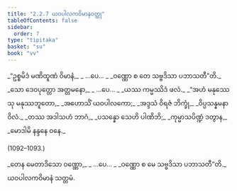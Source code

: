 ```yaml
---
title: "2.2.7 ယဝပါလကဝိမာနဝတ္ထု"
tableOfContents: false
sidebar:
  order: 7
type: "tipitaka"
basket: "su"
book: "vv"
---
```



<DynamicBreadcrumb />

<Division number="1087–1088" book="vv" e="ch" v="19" p="99">

<Paragraph number="933" type="verses" book="vv">
_“ဥစ္စမိဒံ မဏိထူဏံ ဝိမာနံ,_  
_ …ပေ… _  
_ဝဏ္ဏော စ တေ သဗ္ဗဒိသာ ပဘာသတီ”တိ._  

</Paragraph>

</Division>
<Division number="1089" book="vv" e="ch" v="19" p="99">

<Paragraph number="934" type="verses" book="vv">
_သော ဒေဝပုတ္တော အတ္တမနော,_  
_ …ပေ… _  
_ယဿ ကမ္မဿိဒံ ဖလံ._  

</Paragraph>

</Division>
<Division number="1090" book="vv" e="ch" v="19" p="99">

<Paragraph number="935" type="verses" book="vv">
_“အဟံ မနုဿေသု မနုဿဘူတော,_  
_အဟောသိံ ယဝပါလကော;_  
_အဒ္ဒသံ ဝိရဇံ ဘိက္ခုံ,_  
_ဝိပ္ပသန္နမနာဝိလံ._  

</Paragraph>

</Division>
<Division number="1091" book="vv" e="ch" v="19" p="99">

<Paragraph number="936" type="verses" book="vv">
_တဿ အဒါသဟံ ဘာဂံ,_  
_ပသန္နော သေဟိ ပါဏိဘိ;_  
_ကုမ္မာသပိဏ္ဍံ ဒတွာန,_  
_မောဒါမိ နန္ဒနေ ဝနေ._  


(1092–1093.)
</Paragraph>

<Paragraph number="937" type="verses" book="vv">
_တေန မေတာဒိသော ဝဏ္ဏော,_  
_ …ပေ… _  
_ဝဏ္ဏော စ မေ သဗ္ဗဒိသာ ပဘာသတီ”တိ._  


</Paragraph>
</Division>

<Paragraph number="938" type="center" book="vv">
ယဝပါလကဝိမာနံ သတ္တမံ.
</Paragraph>